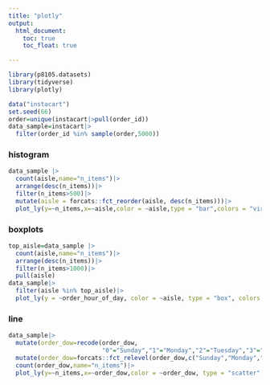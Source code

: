```yaml
---
title: "plotly"
output: 
  html_document:
    toc: true
    toc_float: true

---
```


```r
library(p8105.datasets)
library(tidyverse)
library(plotly)
```

```r
data("instacart")
set.seed(66)
order=unique(instacart|>pull(order_id))
data_sample=instacart|>
  filter(order_id %in% sample(order,5000))
```

### histogram
```r
data_sample |> 
  count(aisle,name="n_items")|>
  arrange(desc(n_items))|>
  filter(n_items>500)|>
  mutate(aisle = forcats::fct_reorder(aisle, desc(n_items)))|>
  plot_ly(y=~n_items,x=~aisle,color = ~aisle,type = "bar",colors = "viridis")
```

### boxplots
```r
top_aisle=data_sample |> 
  count(aisle,name="n_items")|>
  arrange(desc(n_items))|>
  filter(n_items>1000)|>
  pull(aisle)
data_sample|>
  filter(aisle %in% top_aisle)|>
  plot_ly(y = ~order_hour_of_day, color = ~aisle, type = "box", colors = "viridis")
```

### line
```r
data_sample|>
  mutate(order_dow=recode(order_dow,
                          "0"="Sunday","1"="Monday","2"="Tuesday","3"="Wednesday","4"="Thursday","5"="Friday","6"="Saturdy"))|>
  mutate(order_dow=forcats::fct_relevel(order_dow,c("Sunday","Monday","Tuesday","Wednesday","Thursday","Friday","Saturdy")))|>
  count(order_dow,name="n_items")|>
  plot_ly(y=~n_items,x=~order_dow,color = ~order_dow, type = "scatter",colors = "viridis",mode="markers")
```

